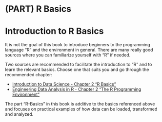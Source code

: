 # (PART) R Basics {-}

# Introduction to R Basics
It is not the goal of this book to introduce beginners to the programming language "R" and the environment in general. There are many really good sources where you can familiarize yourself with "R" if needed.

Two sources are recommended to facilitate the introduction to "R" and to learn the relevant basics. Choose one that suits you and go through the recommended chapter:

- <a href="https://rafalab.github.io/dsbook/r-basics.html" target="_blank">Introduction to Data Science - Chapter 2 "R Basics"</a>
- <a href="https://smogdr.github.io/edar_coursebook/rprog1.html" target="_blank">Engineering Data Analysis in R - Chapter 2 "The R Programming Environment"</a>

The part "R-Basics" in this book is additive to the basics referenced above and focuses on practical examples of how data can be loaded, transformed and analyzed.
